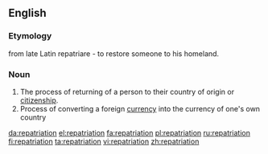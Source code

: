 ==English==

===Etymology===
from late Latin repatriare - to restore someone to his homeland.


===Noun===
{{en-noun}}
{{wikipedia}}

#The process of returning of a person to their country of origin or [[citizenship]].
#Process of converting a foreign [[currency]] into the currency of one's own country

[[da:repatriation]]
[[el:repatriation]]
[[fa:repatriation]]
[[pl:repatriation]]
[[ru:repatriation]]
[[fi:repatriation]]
[[ta:repatriation]]
[[vi:repatriation]]
[[zh:repatriation]]